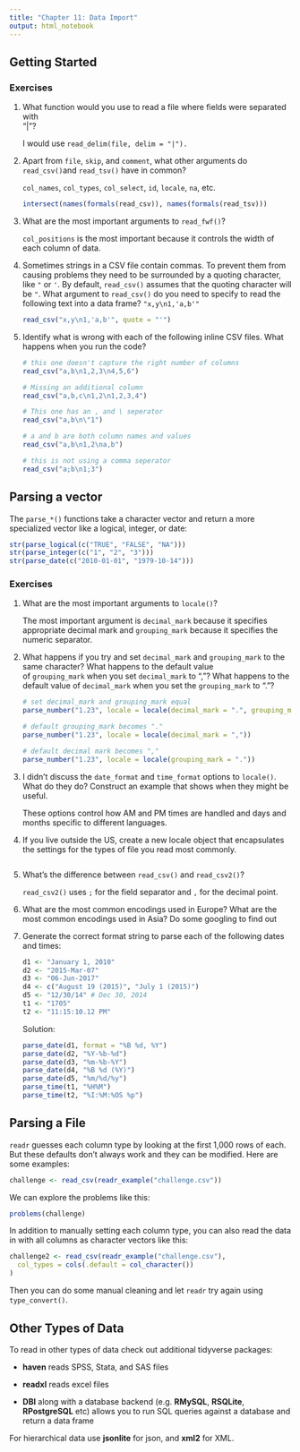 ```yaml
---
title: "Chapter 11: Data Import"
output: html_notebook
---
```


## Getting Started

### Exercises

1.  What function would you use to read a file where fields were separated with\
    "\|"?

    I would use `read_delim(file, delim = "|").`

2.  Apart from `file`, `skip`, and `comment`, what other arguments do `read_csv()`and `read_tsv()` have in common?

    `col_names`, `col_types`, `col_select`, `id`, `locale`, `na`, etc.

    ```r
    intersect(names(formals(read_csv)), names(formals(read_tsv)))
    ```

3.  What are the most important arguments to `read_fwf()`?

    `col_positions` is the most important because it controls the width of each column of data.

4.  Sometimes strings in a CSV file contain commas. To prevent them from causing problems they need to be surrounded by a quoting character, like `"` or `'`. By default, `read_csv()` assumes that the quoting character will be `"`. What argument to `read_csv()` do you need to specify to read the following text into a data frame? `"x,y\n1,'a,b'"`

    ```r
    read_csv("x,y\n1,'a,b'", quote = "'")
    ```

5.  Identify what is wrong with each of the following inline CSV files. What happens when you run the code?

    ```r
    # this one doesn't capture the right number of columns
    read_csv("a,b\n1,2,3\n4,5,6")

    # Missing an additional column
    read_csv("a,b,c\n1,2\n1,2,3,4")

    # This one has an , and \ seperator
    read_csv("a,b\n\"1")

    # a and b are both column names and values
    read_csv("a,b\n1,2\na,b")

    # this is not using a comma seperator
    read_csv("a;b\n1;3")
    ```

## Parsing a vector

The `parse_*()` functions take a character vector and return a more specialized vector like a logical, integer, or date:

```r
str(parse_logical(c("TRUE", "FALSE", "NA")))
str(parse_integer(c("1", "2", "3")))
str(parse_date(c("2010-01-01", "1979-10-14")))
```

### Exercises

1.  What are the most important arguments to `locale()`?

    The most important argument is `decimal_mark` because it specifies appropriate decimal mark and `grouping_mark` because it specifies the numeric separator.

2.  What happens if you try and set `decimal_mark` and `grouping_mark` to the same character? What happens to the default value of `grouping_mark` when you set `decimal_mark` to ","? What happens to the default value of `decimal_mark` when you set the `grouping_mark` to "."?

    ```r
    # set decimal_mark and grouping_mark equal
    parse_number("1.23", locale = locale(decimal_mark = ".", grouping_mark = "."))

    # default grouping_mark becomes "."
    parse_number("1.23", locale = locale(decimal_mark = ","))

    # default decimal mark becomes ","
    parse_number("1.23", locale = locale(grouping_mark = "."))
    ```

3.  I didn't discuss the `date_format` and `time_format` options to `locale()`. What do they do? Construct an example that shows when they might be useful.

    These options control how AM and PM times are handled and days and months specific to different languages.

4.  If you live outside the US, create a new locale object that encapsulates the settings for the types of file you read most commonly.

    ```r

    ```

5.  What's the difference between `read_csv()` and `read_csv2()`?

    `read_csv2()` uses `;` for the field separator and `,` for the decimal point.

6.  What are the most common encodings used in Europe? What are the most common encodings used in Asia? Do some googling to find out

7.  Generate the correct format string to parse each of the following dates and times:

    ```r
    d1 <- "January 1, 2010"
    d2 <- "2015-Mar-07"
    d3 <- "06-Jun-2017"
    d4 <- c("August 19 (2015)", "July 1 (2015)")
    d5 <- "12/30/14" # Dec 30, 2014
    t1 <- "1705"
    t2 <- "11:15:10.12 PM"
    ```

    Solution:

    ```r
    parse_date(d1, format = "%B %d, %Y")
    parse_date(d2, "%Y-%b-%d")
    parse_date(d3, "%m-%b-%Y")
    parse_date(d4, "%B %d (%Y)")
    parse_date(d5, "%m/%d/%y")
    parse_time(t1, "%H%M")
    parse_time(t2, "%I:%M:%OS %p")
    ```

## Parsing a File

`readr` guesses each column type by looking at the first 1,000 rows of each. But these defaults don't always work and they can be modified. Here are some examples:

```r
challenge <- read_csv(readr_example("challenge.csv"))
```

We can explore the problems like this:

```r
problems(challenge)
```

In addition to manually setting each column type, you can also read the data in with all columns as character vectors like this:

```r
challenge2 <- read_csv(readr_example("challenge.csv"), 
  col_types = cols(.default = col_character())
)
```

Then you can do some manual cleaning and let `readr` try again using `type_convert()`.

## Other Types of Data

To read in other types of data check out additional tidyverse packages:

-   **haven** reads SPSS, Stata, and SAS files

-   **readxl** reads excel files

-   **DBI** along with a database backend (e.g. **RMySQL**, **RSQLite**, **RPostgreSQL** etc) allows you to run SQL queries against a database and return a data frame

For hierarchical data use **jsonlite** for json, and **xml2** for XML.
